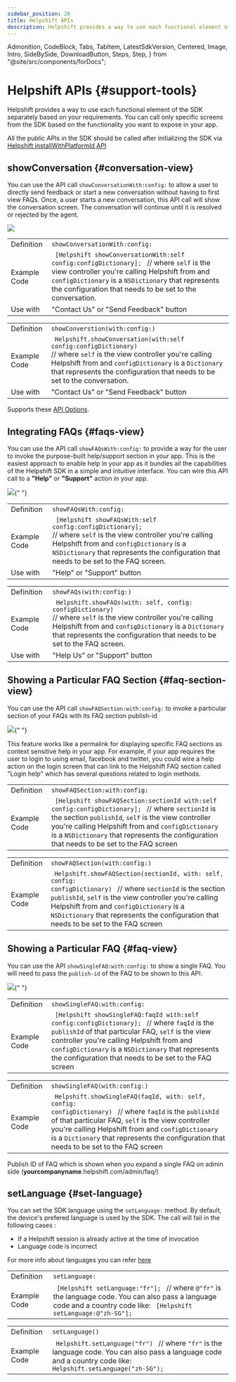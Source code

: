```yaml
---
sidebar_position: 20
title: Helpshift APIs
description: Helpshift provides a way to use each functional element of the SDK separately based on your requirements.
---
```


  Admonition,
  CodeBlock,
  Tabs,
  TabItem,
  LatestSdkVersion,
  Centered,
  Image,
  Intro,
  SideBySide,
  DownloadButton,
  Steps,
  Step,
} from "@site/src/components/forDocs";

# Helpshift APIs {#support-tools}

<Intro>

Helpshift provides a way to use each functional element of the SDK separately based on your requirements.
You can call only specific screens from the SDK based on the
functionality you want to expose in your app.

</Intro>

<Admonition type="info" title="Note">

All the public APIs in the SDK should be called after initializing the SDK via [Helpshift installWithPlatformId API](/sdkx_ios/getting-started#start-using)

</Admonition>

## showConversation {#conversation-view}

You can use the API call `showConversationWith:config:` to allow a user to directly send feedback or start a new conversation without having to first view FAQs. Once, a user starts a new conversation, this API call will show the conversation screen. The conversation will continue until it is resolved or rejected by the agent.

<Centered width="major">

![](/static/books/sdkx_ios/Show-Conversation.png)

</Centered>

<Tabs>

<TabItem value="Objective-C Example" label="Objective-C Example">

|              |                                                                                                                                                                                                                                                                                                            |
| ------------ | ---------------------------------------------------------------------------------------------------------------------------------------------------------------------------------------------------------------------------------------------------------------------------------------------------------- |
| Definition   | <code>showConversationWith:config:</code>                                                                                                                                                                                                                                                                  |
| Example Code | <code> [Helpshift showConversationWith:self config:configDictionary]; </code> // where <code>self</code> is the view controller you're calling Helpshift from and <code>configDictionary</code> is a <code>NSDictionary</code> that represents the configuration that needs to be set to the conversation. |
| Use with     | "Contact Us" or "Send Feedback" button                                                                                                                                                                                                                                                                     |

</TabItem>
<TabItem value="Swift Example" label="Swift Example">

|              |                                                                                                                                                                                                                                                                                                         |
| ------------ | ------------------------------------------------------------------------------------------------------------------------------------------------------------------------------------------------------------------------------------------------------------------------------------------------------- |
| Definition   | <code>showConverstion(with:config:)</code>                                                                                                                                                                                                                                                              |
| Example Code | <code> Helpshift.showConversation(with:self config:configDictionary) </code> // where <code>self</code> is the view controller you're calling Helpshift from and <code>configDictionary</code> is a <code>Dictionary</code> that represents the configuration that needs to be set to the conversation. |
| Use with     | "Contact Us" or "Send Feedback" button                                                                                                                                                                                                                                                                  |

</TabItem>

</Tabs>

Supports these [API Options](/sdkx_ios/sdk-configuration/).

## Integrating FAQs {#faqs-view}

You can use the API call `showFAQsWith:config:` to provide a way for the user to invoke the purpose-built help/support section in your app. This is the easiest approach to enable help in your app as it bundles all the capabilities of the Helpshift SDK in a simple and intuitive interface. You can wire this API call to a **"Help"** or **"Support"** action in your app.

<Centered >

<Image src="/static/books/sdkx_ios/show_faqs.png" width="full" />{" "}

</Centered>

<Tabs>

<TabItem value="Objective-c Example" label="Objective-c Example">

|              |                                                                                                                                                                                                                                                                                                  |
| ------------ | ------------------------------------------------------------------------------------------------------------------------------------------------------------------------------------------------------------------------------------------------------------------------------------------------ |
| Definition   | <code>showFAQsWith:config:</code>                                                                                                                                                                                                                                                                |
| Example Code | <code> [Helpshift showFAQsWith:self config:configDictionary]; </code> // where <code>self</code> is the view controller you're calling Helpshift from and <code>configDictionary</code> is a <code>NSDictionary</code> that represents the configuration that needs to be set to the FAQ screen. |
| Use with     | "Help" or "Support" button                                                                                                                                                                                                                                                                       |

</TabItem>
<TabItem value="Swift Example" label="Swift Example">

|              |                                                                                                                                                                                                                                                                                                  |
| ------------ | ------------------------------------------------------------------------------------------------------------------------------------------------------------------------------------------------------------------------------------------------------------------------------------------------ |
| Definition   | <code>showFAQs(with:config:)</code>                                                                                                                                                                                                                                                              |
| Example Code | <code> Helpshift.showFAQs(with: self, config: configDictionary) </code> // where <code>self</code> is the view controller you're calling Helpshift from and <code>configDictionary</code> is a <code>Dictionary</code> that represents the configuration that needs to be set to the FAQ screen. |
| Use with     | "Help Us" or "Support" button                                                                                                                                                                                                                                                                    |

</TabItem>

</Tabs>

## Showing a Particular FAQ Section {#faq-section-view}

You can use the API call `showFAQSection:with:config:` to invoke a particular section of your FAQs with its FAQ section publish-id

<Centered >

<Image src="/static/books/sdkx_ios/show_section.png" width="full" />{" "}

</Centered>

This feature works like a permalink for displaying specific FAQ sections as context sensitive help in your app. For example, if your app requires the user to login to using email, facebook and twitter, you could wire a help action on the login screen that can link to the Helpshift FAQ section called "Login help" which has several questions related to login methods.

<Tabs>

<TabItem value="Objective-c Example" label="Objective-c Example">

|              |                                                                                                                                                                                                                                                                                                                                                                                |
| ------------ | ------------------------------------------------------------------------------------------------------------------------------------------------------------------------------------------------------------------------------------------------------------------------------------------------------------------------------------------------------------------------------ |
| Definition   | <code>showFAQSection:with:config:</code>                                                                                                                                                                                                                                                                                                                                       |
| Example Code | <code> [Helpshift showFAQSection:sectionId with:self config:configDictionary]; </code> // where <code>sectionId</code> is the section <code>publishId</code>, <code>self</code> is the view controller you're calling Helpshift from and <code>configDictionary</code> is a <code>NSDictionary</code> that represents the configuration that needs to be set to the FAQ screen |

</TabItem>
<TabItem value="Swift Example" label="Swift Example">

|              |                                                                                                                                                                                                                                                                                                                                                                                  |
| ------------ | -------------------------------------------------------------------------------------------------------------------------------------------------------------------------------------------------------------------------------------------------------------------------------------------------------------------------------------------------------------------------------- |
| Definition   | <code>showFAQSection(with:config:)</code>                                                                                                                                                                                                                                                                                                                                        |
| Example Code | <code> Helpshift.showFAQSection(sectionId, with: self, config: configDictionary) </code> // where <code>sectionId</code> is the section <code>publishId</code>, <code>self</code> is the view controller you're calling Helpshift from and <code>configDictionary</code> is a <code>NSDictionary</code> that represents the configuration that needs to be set to the FAQ screen |

</TabItem>

</Tabs>

## Showing a Particular FAQ {#faq-view}

You can use the API `showSingleFAQ:with:config:` to show a single FAQ. You will need to pass the `publish-id` of the FAQ to be shown to this API.

<Centered >

<Image src="/static/books/sdkx_ios/show_single_faq.png" width="full" />{" "}

</Centered>

<Tabs>

<TabItem value="Objective-C Example" label="Objective-C Example">

|              |                                                                                                                                                                                                                                                                                                                                                                                      |
| ------------ | ------------------------------------------------------------------------------------------------------------------------------------------------------------------------------------------------------------------------------------------------------------------------------------------------------------------------------------------------------------------------------------ |
| Definition   | <code>showSingleFAQ:with:config:</code>                                                                                                                                                                                                                                                                                                                                              |
| Example Code | <code> [Helpshift showSingleFAQ:faqId with:self config:configDictionary]; </code> // where <code>faqId</code> is the <code>publishId</code> of that particular FAQ, <code>self</code> is the view controller you're calling Helpshift from and <code>configDictionary</code> is a <code>NSDictionary</code> that represents the configuration that needs to be set to the FAQ screen |

</TabItem>
<TabItem value="Swift Example" label="Swift Example">

|              |                                                                                                                                                                                                                                                                                                                                                                                      |
| ------------ | ------------------------------------------------------------------------------------------------------------------------------------------------------------------------------------------------------------------------------------------------------------------------------------------------------------------------------------------------------------------------------------ |
| Definition   | <code>showSingleFAQ(with:config:)</code>                                                                                                                                                                                                                                                                                                                                             |
| Example Code | <code> Helpshift.showSingleFAQ(faqId, with: self, config: configDictionary) </code> // where <code>faqId</code> is the <code>publishId</code> of that particular FAQ, <code>self</code> is the view controller you're calling Helpshift from and <code>configDictionary</code> is a <code>Dictionary</code> that represents the configuration that needs to be set to the FAQ screen |

</TabItem>

</Tabs>

Publish ID of FAQ which is shown when you expand a single FAQ on admin side (**yourcompanyname**.helpshift.com/admin/faq/)

## setLanguage {#set-language}

You can set the SDK language using the `setLanguage:` method. By default, the device's prefered language is used by the SDK. The call will fail in the following cases :

- If a Helpshift session is already active at the time of invocation
- Language code is incorrect

For more info about languages you can refer [here](/sdkx_ios/internationalization/)

<Tabs>

<TabItem value="Objective-C Example" label="Objective-C Example">

|              |                                                                                                                                                                                                            |
| ------------ | ---------------------------------------------------------------------------------------------------------------------------------------------------------------------------------------------------------- |
| Definition   | <code>setLanguage:</code>                                                                                                                                                                                  |
| Example Code | <code> [Helpshift setLanguage:"fr"]; </code> // where <code>@"fr"</code> is the language code. You can also pass a language code and a country code like: <code> [Helpshift setLanguage:@"zh-SG"]; </code> |

</TabItem>
<TabItem value="Swift Example" label="Swift Example">

|              |                                                                                                                                                                                                       |
| ------------ | ----------------------------------------------------------------------------------------------------------------------------------------------------------------------------------------------------- |
| Definition   | <code>setLanguage()</code>                                                                                                                                                                            |
| Example Code | <code> Helpshift.setLanguage("fr") </code> // where <code>"fr"</code> is the language code. You can also pass a language code and a country code like: <code> Helpshift.setLanguage("zh-SG"); </code> |

</TabItem>

</Tabs>
